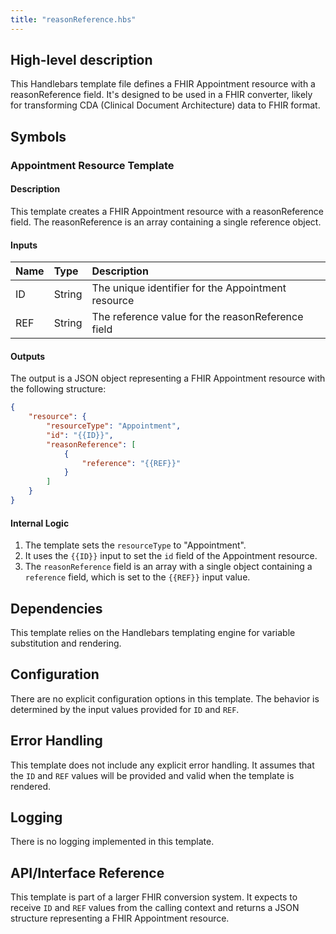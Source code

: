 ```yaml
---
title: "reasonReference.hbs"
---
```


## High-level description
This Handlebars template file defines a FHIR Appointment resource with a reasonReference field. It's designed to be used in a FHIR converter, likely for transforming CDA (Clinical Document Architecture) data to FHIR format.

## Symbols

### Appointment Resource Template
#### Description
This template creates a FHIR Appointment resource with a reasonReference field. The reasonReference is an array containing a single reference object.

#### Inputs
| Name | Type | Description |
|:-----|:-----|:------------|
| ID | String | The unique identifier for the Appointment resource |
| REF | String | The reference value for the reasonReference field |

#### Outputs
The output is a JSON object representing a FHIR Appointment resource with the following structure:
```json
{
    "resource": {
        "resourceType": "Appointment",
        "id": "{{ID}}",
        "reasonReference": [
            {
                "reference": "{{REF}}"
            }
        ]
    }
}
```

#### Internal Logic
1. The template sets the `resourceType` to "Appointment".
2. It uses the `{{ID}}` input to set the `id` field of the Appointment resource.
3. The `reasonReference` field is an array with a single object containing a `reference` field, which is set to the `{{REF}}` input value.

## Dependencies
This template relies on the Handlebars templating engine for variable substitution and rendering.

## Configuration
There are no explicit configuration options in this template. The behavior is determined by the input values provided for `ID` and `REF`.

## Error Handling
This template does not include any explicit error handling. It assumes that the `ID` and `REF` values will be provided and valid when the template is rendered.

## Logging
There is no logging implemented in this template.

## API/Interface Reference
This template is part of a larger FHIR conversion system. It expects to receive `ID` and `REF` values from the calling context and returns a JSON structure representing a FHIR Appointment resource.